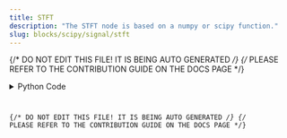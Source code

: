```yaml
---
title: STFT
description: "The STFT node is based on a numpy or scipy function."
slug: blocks/scipy/signal/stft
---
```


{/* DO NOT EDIT THIS FILE! IT IS BEING AUTO GENERATED */}
{/* PLEASE REFER TO THE CONTRIBUTION GUIDE ON THE DOCS PAGE */}


<PythonDocsDisplay docstring={docstring} />
<details>
<summary>Python Code</summary>



<Code code={pythonCode} lang="py" wrap theme="dracula" />

[Find this Flojoy Block on GitHub](https://github.com/flojoy-ai/blocks/blob/main/blocks/SCIPY/SIGNAL/STFT/STFT.py)

</details>

{/* DO NOT EDIT THIS FILE! IT IS BEING AUTO GENERATED */}
{/* PLEASE REFER TO THE CONTRIBUTION GUIDE ON THE DOCS PAGE */}
